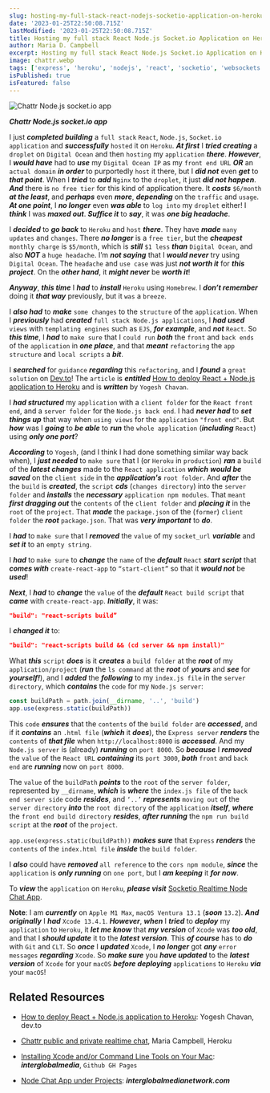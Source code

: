 ```yaml
---
slug: hosting-my-full-stack-react-nodejs-socketio-application-on-heroku
date: '2023-01-25T22:50:08.715Z'
lastModified: '2023-01-25T22:50:08.715Z'
title: Hosting my full stack React Node.js Socket.io Application on Heroku
author: Maria D. Campbell
excerpt: Hosting my full stack React Node.js Socket.io Application on Heroku.
image: chattr.webp
tags: ['express', 'heroku', 'nodejs', 'react', 'socketio', 'websockets']
isPublished: true
isFeatured: false
---
```


![Chattr Node.js socket.io app](chattr.webp)

***Chattr Node.js socket.io app***

I just **_completed building_** a `full stack` `React`, `Node.js`, `Socket.io` `application` and **_successfully_** `hosted` it on `Heroku`. **_At first_** I **_tried creating_** a `droplet` on `Digital Ocean` and then `hosting` my `application` **_there_**. **_However_**, I **_would have_** had to **_use_** my `Digital Ocean IP` as my `front end URL` **_OR_** an `actual domain` **_in order_** to purportedly `host` it there, but I **_did not_** even **_get_** to **_that point_**. When I **_tried_** to **_add_** `Nginx` to the `droplet`, it just **_did not happen_**. **_And_** there is `no free tier` for this kind of application there. It **_costs_** `$6/month` **_at the least_**, and **_perhaps_** even **_more_**, **_depending_** on the `traffic` and `usage`. **_At one point_**, I **_no longer_** even **_was able_** to `log into` my `droplet` either! I **_think_** I was **_maxed out_**. **_Suffice it_** to **_say_**, it was **_one big headache_**.

I **_decided_** to **_go back_** to `Heroku` and `host` **_there_**. They have **_made_** `many updates` and `changes`. There **_no longer_** is a `free tier`, but the **_cheapest_** `monthly charge` is `$5/month`, which is **_still_** `$1 less` **_than_** `Digital Ocean`, and also **_NOT_** a `huge headache`. I’m **_not saying_** that I **_would never_** try using `Digital Ocean`. The `headache` and `use case` was just **_not worth it_** for **_this project_**. On the **_other hand_**, it **_might never_** be **_worth it_**!

**_Anyway_**, **_this time_** I **_had_** to **_install_** `Heroku` using
`Homebrew`. I **_don’t remember_** doing it **_that way_** previously, but it `was` a `breeze`.

I **_also had_** to **_make_** `some changes` to the `structure` of the
`application`. When I **_previously_** had **_created_** `full stack Node.js applications`, I **_had used_** `views` with `templating engines` such as `EJS`, **_for example_**, and **_not_** `React`. So **_this time_**, I **_had_** to `make sure` that I `could run` **_both_** the `front` and `back ends` of the `application` in **_one place_**, and that **_meant_** `refactoring` the `app structure` and `local scripts` a **_bit_**.

I **_searched_** for `guidance` **_regarding_** this `refactoring`, and I
**_found_** a `great solution` on [Dev.to](https://dev.to/)! The `article` is **_entitled_** [How to deploy React + Node.js application to Heroku](https://dev.to/myogeshchavan97/how-to-deploy-react-node-js-application-to-heroku-4jb4) and is **_written_** by `Yogesh Chavan`.

I **_had structured_** my `application` with a `client folder` for the
`React front end`, and a `server folder` for the `Node.js back end`. I had
**_never had_** to **_set things up_** that way when `using views` for the
`application` `"front end"`. But **_how_** was I **_going_** to **_be able_** to **_run_** the `whole application` (**_including_** `React`) using **_only one port_**?

**_According_** to `Yogesh`, (and I think I had done something similar way back when), I **_just needed_** to `make sure` that I (or `Heroku` in `production`) **_ran_** a `build` of the **_latest changes_** made to the `React application` **_which_** **_would be saved_** on the `client side` in the **_application's_** `root folder`. And **_after_** the the `build` is **_created_**, the `script` **_cds_** (`changes directory`) into the `server folder` and **_installs_** the **_necessary_** `application npm modules`. That `meant` **_first dragging out_** the `contents` of the `client folder` and **_placing it_** in the `root` of the
`project`. That **_made_** the `package.json` of the (`former`) `client folder` the **_root_** `package.json`. That was **_very important_** to **_do_**.

I **_had_** to `make sure` that I **_removed_** the `value` of my `socket_url` **_variable_** and **_set it_** to an `empty string`.

I **_had_** to `make sure` to **_change_** the `name` of the **_default_**
`React` **_start script_** that **_comes with_** `create-react-app` to
`“start-client”` so that it **_would not_** be **_used_**!

**_Next_**, I **_had_** to **_change_** the `value` of the **_default_**
`React build script` that **_came_** with `create-react-app`. **_Initially_**, it was:

```json
"build": "react-scripts build”
```

I **_changed it_** to:

```json
"build": "react-scripts build && (cd server && npm install)"
```

What **_this_** `script` **_does_** is it **_creates_** a `build folder` at the **_root_** of my `application/project` (**_run_** the `ls command` at the **_root_** of **_yours_** and **_see_** for **_yourself!_**), and I **_added_** the **_following_** to my `index.js file` in the `server directory`, which **_contains_** the `code` for my `Node.js server`:

```js
const buildPath = path.join(__dirname, '..', 'build')
app.use(express.static(buildPath))
```

This `code` **_ensures_** that the `contents` of the `build folder` are
**_accessed_**, and if it **_contains_** an `.html file` (**_which_** it
**_does_**), the `Express server` **_renders_** the `contents` of **_that
file_** when `http://localhost:8000` is **_accessed_**. And my `Node.js server` is (already) **_running_** on `port 8000`. So **_because_** I **_removed_** the `value` of the `React URL` **_containing_** its `port 3000`, **_both_** `front` and `back end` are **_running_** now on `port 8000`.

The `value` of the `buildPath` **_points_** to the `root` of the
`server folder`, represented by `__dirname`, **_which_** is **_where_** the
`index.js file` of the `back end server side` code **_resides_**, and `‘..’`
**_represents_** `moving out` of the `server directory` **_into_** the
`root directory` of the `application` **_itself_**, **_where_** the
`front end build directory` **_resides_**, **_after running_** the
`npm run build script` at the **_root_** of the `project`.

`app.use(express.static(buildPath))` **_makes sure_** that `Express`
**_renders_** the `contents` of the `index.html file` **_inside_** the
`build folder`.

I **_also_** could have **_removed_** `all reference` to the `cors npm module`, **_since_** the `application` is **_only running_** on `one port`, but I **_am keeping_** it **_for now_**.

To **_view_** the `application` on `Heroku`, **_please visit_**
[Socketio Realtime Node Chat App](https://socketio-realtime-node-chat.herokuapp.com/).

**Note**: I am **_currently_** on `Apple M1 Max`, `macOS Ventura 13.1`
(**_soon_** `13.2`). **_And originally_** I **_had_** `Xcode 13.4.1`.
**_However_**, **_when_** I **_tried_** to **_deploy_** my `application` to
`Heroku`, it **_let me know_** that **_my version_** of `Xcode` was **_too
old_**, and that I **_should update_** it to the **_latest version_**. This
**_of course_** has to **_do_** with `Git` and `CLT`. So **_once_** I
**_updated_** `Xcode`, I **_no longer_** got **_any_** `error messages`
**_regarding_** `Xcode`. So **_make sure_** you **_have updated_** to the
**_latest version_** of `Xcode` for your `macOS` **_before deploying_**
`applications` to `Heroku` **_via_** your `macOS`!

## Related Resources

-   [How to deploy React + Node.js application to Heroku](https://dev.to/myogeshchavan97/how-to-deploy-react-node-js-application-to-heroku-4jb4):
    Yogesh Chavan, dev.to

-   [Chattr public and private realtime chat](https://socketio-realtime-node-chat.herokuapp.com/),
    Maria Campbell, Heroku

-   [Installing Xcode and/or Command Line Tools on Your Mac](https://interglobalmedia.github.io/adding-xcode-command-line-tools/#/):
    **_interglobalmedia_**, `Github GH Pages`

-   [Node Chat App under Projects](https://www.interglobalmedianetwork.com/blog/projects/node-chat-app):
    **_interglobalmedianetwork.com_**